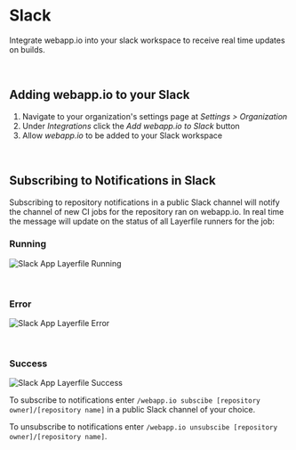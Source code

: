# Slack

Integrate webapp.io into your slack workspace to receive real time updates on builds.

<br />

## Adding webapp.io to your Slack

1. Navigate to your organization's settings page at *Settings > Organization*
2. Under *Integrations* click the *Add webapp.io to Slack* button
3. Allow *webapp.io* to be added to your Slack workspace

<br />

## Subscribing to Notifications in Slack

Subscribing to repository notifications in a public Slack channel will notify the channel of new CI jobs for the repository ran on webapp.io.
In real time the message will update on the status of all Layerfile runners for the job:

### Running

![Slack App Layerfile Running](/static/assets/resources/slack-app-running.png)

<br />

### Error

![Slack App Layerfile Error](/static/assets/resources/slack-app-error.png)

<br />

### Success

![Slack App Layerfile Success](/static/assets/resources/slack-app-success.png)

To subscribe to notifications enter `/webapp.io subscibe [repository owner]/[repository name]` in a public Slack channel of your choice.

To unsubscribe to notifications enter `/webapp.io unsubscibe [repository owner]/[repository name]`.